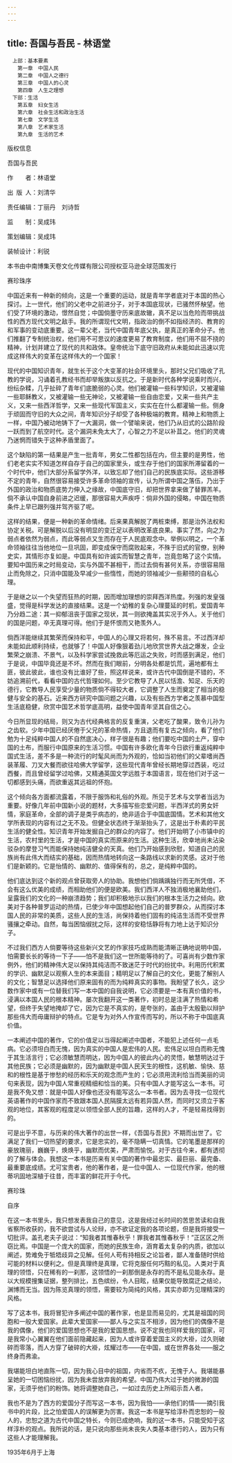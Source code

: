 ```yaml
---
---
---
```

title: 吾国与吾民 - 林语堂
---


```
　上部：基本要素
　　第一章　中国人民
　　第二章　中国人之德行
　　第三章　中国人的心灵
　　第四章　人生之理想
　下部：生活
　　第五章　妇女生活
　　第六章　社会生活和政治生活
　　第七章　文学生活
　　第八章　艺术家生活
　　第九章　生活的艺术
```




版权信息


吾国与吾民

作　　者：林语堂

出 版 人：刘清华

责任编辑：丁丽丹　刘诗哲

监　　制：吴成玮

策划编辑：吴成玮

装帧设计：利锐

本书由中南博集天卷文化传媒有限公司授权亚马逊全球范围发行






赛珍珠序


中国近来有一种新的倾向，这是一个重要的运动，就是青年学者底对于本国的热心探讨。上一世代，他们的父老中之前进分子，对于本国底现状，已骚然怀觖望。他们受了环境的激动，憬然自觉；中国倘墨守历来底故辙，真不足以当危险而带挑战性的西方现代文明之敌手。我的所谓现代文明，指政治的倒不如指经济的、教育的和军事的变动底重要。这一辈父老，当代中国青年底父执，是真正的革命分子。他们推翻了专制统治权，他们用不可思议的速度更易了教育制度，他们用不屈不挠的精神，计划并建立了现代的共和政体。皇帝统治下底守旧政府从未能如此迅速以完成这样伟大的变革在这样伟大的一个国家！

现代的中国知识青年，就生长于这个大变革的社会环境里头，那时父兄们吸收了孔教的学说，习诵着孔教经书而却举叛旗以反抗之。于是新时代各种学说乘时而兴，纷纭杂糅，几乎扯碎了青年们底脆弱的心灵。他们被灌输一些科学知识，又被灌输一些耶稣教义，又被灌输一些无神论，又被灌输一些自由恋爱，又来一些共产主义，又来一些西洋哲学，又来一些现代军国主义，实实在在什么都灌输一些。侧身于顽固而守旧的大众之间，青年知识分子却受了各种极端的教育。精神上和物质上一样，中国乃被动地铸下了一大漏洞，做一个譬喻来说，他们乃从旧式的公路阶段一跃而到了航空时代。这个漏洞未免太大了，心智之力不足以补苴之。他们的灵魂乃迷惘而错失于这种矛盾里面了。

这个缺陷的第一结果是产生一批青年，男女二性都包括在内，但主要的是男性，他们老老实实不知道怎样自存于自己的国家里头，或生存于他们的国家所滞留着的一个时代中，他们大部分系留学外洋，以致忘却了他们自己的民族底实际。这些游移不定的青年，自然很容易接受许多革命领袖的宣传，认为所谓中国之落伍，乃出于外国的政治和物质底势力伸入之缘故，中国底守旧，却把世界拿来做了替罪羔羊。倘不承认中国自身前进之迟缓，那很容易大声疾呼：倘非外国的侵略，中国在物质条件上早已跟列强并驾齐驱了呢。

这样的结果，便是一种新的革命情绪。后来果真解脱了两桩束缚，那是治外法权和协定关税。可是解脱以后没有明显的变迁足以表明改革底良果。事实了然，向之为弱点者依然为弱点，而此等弱点又生而存在于人民底观念中。举例以明之，一个革命领袖往往当他地位一旦巩固，即变成保守而腐败起来，不殊于旧式的官僚，别种史实，其情形亦复如是。中国具有如许诚实而智慧之青年，岂竟忽略了这个实情。要知中国历来之时局变动，实与外国不甚相干，而过去倘有甚何关系，亦很容易阻止而免除之，只消中国能及早减少一些惰性，而她的领袖减少一些颟顸的自私心理。

于是继之以一个失望而狂热的时期，因而增加理想的崇拜西洋热度。列强的发皇强盛，觉得是科学发达的直接结果。这是一个幼稚的复杂心理蔓延的时机，爱国青年乃分趋二途：其一抑郁沮丧于国家之现状，其一则欲掩盖其实况于外人。关于他们的国是问题，卒无真理可得。他们于是怀恨而又艳羡外人。

倘西洋能继续其繁荣而保持和平，中国人的心理又将若何，殊不易言。不过西洋却未能如此顺利持续，也就够了！中国人好像狠着劲儿地欣赏世界大战之爆发，企业繁荣之崩溃、不景气，以及科学家尝试挽救此等厄运之失败，时而感到满足，他们于是说，中国毕竟还是不坏。然而在我们眼前，分明各处都是饥荒，遍地都有土匪，彼此彼此，谁也没有比谁好了些，照这样说来，或许古代中国倒是不错的，不妨追溯前代，看看中国的古代哲理如何。至少它教导了人民以恬澹、知足、乐天的德行，它教导人民享受少量的物质倘不得较大者，它调整了人生而奠定了相当的稳健与安全的基石。近来西方研究中国问题之兴趣，以及有些西方学者之羡慕中国型生活底稳健，欣赏中国艺术哲学底高明，益使中国青年坚其自信之心。

今日所显现的结局，则又为古代经典格言的反复重演，父老吃了酸果，致令儿孙为之齿软。少年中国已经厌倦于父兄的革命热情，方且退而有复古之倾向，看了他们勉为十足纯粹中国人的不自然底决心，样子很是有趣；他们要吃中国的土产，穿中国的土布，而服行中国原来的生活习惯。中国有许多欧化青年今日欲行重返纯粹中国式生活，差不多是一种流行的时髦风尚而为外观的，恰如当初他们的父辈嗜尚西装革履、刀叉大餐而欲往哈佛大学留学，这些现代青年曾经长期地穿过西装，吃过西餐，而且曾经留学过哈佛，又精通英国文学远胜于本国语言，现在他们对于这一切都感到头痛，而欲重返其远祖的怀抱。

这个倾向各方面都流露着，不限于服饰和礼俗的外观。所见于艺术与文学者当远为重要。好像几年前中国新小说的题材，大多描写些恋爱问题，半西洋式的男女奸情，家庭革命，全部的调子是类乎病态的，绝非适合于中国底国情。艺术和其他文学所表现的内容有过之无不及。但健全状态终于渐渐抬头了，这是出于朴素的平民生活的健全性。知识青年开始发掘自己的群众的内容了。他们开始明了小市镇中的生活，农村里的生活，才是中国的真实而原来的生活。这种生活，欣幸地尚未沾染驳杂的摩登习气而能保持她纯洁健全的天真。他们乃开始感到欣慰，知道自己的民族尚有此伟大而结实的基础，因而热情地转向这一条路线以求新的灵感。这对于他们是新颖的。它是怡情的、幽默的、值得保有的，总之，是纯粹中国的。

他们底达到这个新的观点曾获取旁人的协助。我想他们倘踽踽独行而无所凭借，不会有这么优美的成绩，而相助他们的便是欧美。我们西洋人不独消极地襄助他们，呈露我们的文化的一种崩溃趋势；我们却积极地示以我们的根本生活力之倾向。欧美对于各种普罗运动的热情，已使少年中国想起他们自己的普罗群众，从而探讨本国人民的非常的美质，这些人民的生活，尚保持着他们固有的纯洁生活而不受世界骚攘之牵动。自然，每当困恼俶扰之际，这样的安稳恬静将有力地上达于知识分子。

不过我们西方人倘要等待这些新兴文艺的作家技巧成熟而能清晰正确地说明中国，怕需要长长的等待一下子——怕不是我们这一世所能等待的了。可喜尚有少数作家例外，他们的精神伟大足以保持其纯洁而不致迷茫于时代的纷扰中。利用历代积累的学识、幽默足以观察人生的本来面目；精明足以了解自己的文化，更能了解别人的文化；智慧足以选择他们原来固有的而为纯粹真实的事物。我盼望了长久，这少数作家中或有一位替我们写一本中国的自我说明，它必须要是一本有真价值的书，浸满以本国人民的根本精神。屡次我翻开这一类著作，初时总是注满了热情和希望，但终于失望地掩却了它，因为它是不真实的，是夸张的，盖由于太殷勤以辩护那些伟大而毋庸辩护的特点。它是专为对外人作宣传而写的，所以不称于中国底真价值。

一本阐述中国的著作，它的价值足以当得起阐述中国者，不能犯上述任何一点毛病。它必须坦白而无愧，因为真实的中国人是宏伟的人民。宏伟足以坦白而称无愧于其生活言行；它必须敏慧而明达，因为中国人的彼此内心的灵悟，敏慧明达过于其他民族；它必须是幽默的，因为幽默是中国人民天生的根性，这机敏、愉快、慈和的根性是基于惨愁的经历和乐天的观念而产生的；它必须用流利恰当而美丽的词句来表现，因为中国人常重视精细和恰当的美。只有中国人才能写这么一本书。可是我不免又想：就是中国人好像也还没有能写这么一本书者。因为去寻找一位现代英语著作的中国作家而不致跟本国人民隔膜太远有若异国人然，而同时又须立于客观的地位，其客观的程度足以领悟全部人民的旨趣，这样的人才，不是轻易找得到的。

可是出乎不意，与历来的伟大著作的出世一样，《吾国与吾民》不期而出世了。它满足了我们一切热望的要求，它是忠实的，毫不隐瞒一切真情。它的笔墨是那样的豪放瑰丽，巍巍乎，焕焕乎，幽默而优美，严肃而愉悦。对于古往今来，都有透彻的了解与体会。我想这一本书是历来有关中国的著作中最忠实、最巨丽、最完备、最重要底成绩。尤可宝贵者，他的著作者，是一位中国人、一位现代作家，他的根蒂巩固地深植于往昔，而丰富的鲜花开于今代。

赛珍珠





自序


在这一本书里头，我只想发表我自己的意见，这是我经过长时间的苦思苦读和自我省察所收获的，我不欲尝试与人论辩，亦不欲证定我的各项论题，但是我将接受一切批评。盖孔老夫子说过：“知我者其惟春秋乎！罪我者其惟春秋乎！”正区区之所窃比焉。中国是一个庞大的国家，而她的民族生命，涵育着太复杂的内质，欲加以阐述，势难免于牴牾歧异之见解。任何人苟有持相反之论旨者，鄙人准备随时供给可能的材料以便利之。但是真理终是真理，它将克服任何巧黠的私见。人类对于真理的领悟，只在稀有的一刹那，这领悟的一刹那倒是永存的而不是私见能永存。是以大规模搜集证据，整列排比，五色缤纷，令人目眩，结果仅能导致腐迂之结论，渊博而无当。因为陈览真理的领悟，需要较为简纯的风格，其实亦即为见理精深的风格。

写了这本书，我将冒犯许多阐述中国的著作家，也是显而易见的，尤其是祖国的同胞和一般大爱国家。此辈大爱国家——鄙人与之实互不相涉，因为他们的偶像不是我的偶像，他们的爱国思想也不是我的爱国思想。说不定我也同样爱我的国家，可是我常小心翼翼在他们面前隐藏起来，因为人或许穿着爱国主义的大褂，过久则破碎而零落，而人方穿了破碎的大褂，炫耀过市——在中国，或在世界各处——服之终身而弗渝。

我堪能坦白地直陈一切，因为我心目中的祖国，内省而不疚，无愧于人。我堪能暴呈她的一切困恼纷扰，因为我未尝放弃我的希望。中国乃伟大过于她的微渺的国家，无须乎他们的粉饰。她将调整她自己，一如过去历史上所昭示吾人者。

我也不是为了西方的爱国分子而写这一本书，因为我怕——承他们的情——摘引我书中的片段，比之怕爱国人的误解更为厉害。我这一本书是写给淳朴而忠恕的一般人的，忠恕之道为古代中国之特长，今则已成绝响，我的这一本书，只能受知于这样淳朴的观点。我所说的话，是只说向那些尚未丧失人类基本德行的人，因为只有这些人才能理解我。

1935年6月于上海
